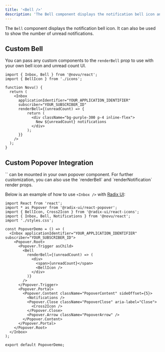 ```yaml
---
title: '<Bell />'
description: 'The Bell component displays the notification bell icon and unread notification count'
---
```



The `Bell` component displays the notification bell icon. It can also be used to show the number of unread notifications.

## Custom Bell

You can pass any custom components to the `renderBell` prop to use with your own bell icon and unread count UI.

```tsx
import { Inbox, Bell } from '@novu/react';
import { BellIcon } from './icons';

function Novu() {
  return (
    <Inbox 
      applicationIdentifier="YOUR_APPLICATION_IDENTIFIER" 
      subscriber="YOUR_SUBSCRIBER_ID" 
      renderBell={(unreadCount) => {
          return (
            <div className="bg-purple-300 p-4 inline-flex">
              New ${unreadCount} notifications
            </div>
          );
      }} 
    />
  );
}
```

## Custom Popover Integration

<Callout type="info">
  `<Inbox />` can be mounted in your own popover component. For further customization, you can also
  use the `renderBell` and `renderNotification` render props.
</Callout>

Below is an example of how to use `<Inbox />` with [Radix UI](https://www.radix-ui.com/):

```tsx
import React from 'react';
import * as Popover from '@radix-ui/react-popover';
import { BellIcon, Cross2Icon } from '@radix-ui/react-icons';
import { Inbox, Bell, Notifications } from '@novu/react';
import './styles.css';

const PopoverDemo = () => (
  <Inbox applicationIdentifier="YOUR_APPLICATION_IDENTIFIER" subscriber="YOUR_SUBSCRIBER_ID">
    <Popover.Root>
      <Popover.Trigger asChild>
        <Bell
          renderBell={(unreadCount) => (
            <div>
              <span>{unreadCount}</span>
              <BellIcon />
            </div>
          )}
        />
      </Popover.Trigger>
      <Popover.Portal>
        <Popover.Content className="PopoverContent" sideOffset={5}>
          <Notifications />
          <Popover.Close className="PopoverClose" aria-label="Close">
            <Cross2Icon />
          </Popover.Close>
          <Popover.Arrow className="PopoverArrow" />
        </Popover.Content>
      </Popover.Portal>
    </Popover.Root>
  </Inbox>
);

export default PopoverDemo;
```
